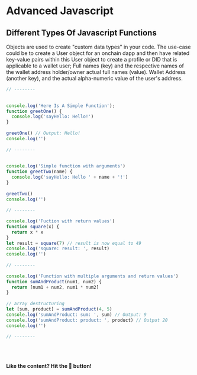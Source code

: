 # Advanced Javascript

## Different Types Of Javascript Functions

Objects are used to create "custom data types" in your code. The use-case could be to create
a User object for an onchain dapp and then have related key-value pairs within this User object to create
a profile or DID that is applicable to a wallet user; Full names (key) and the respective names of the 
wallet address holder/owner actual full names (value).
Wallet Address (another key), and the actual alpha-numeric value of the user's address.

```js filename="functions.js" {3} copy
// -------- 
 
 
console.log('Here Is A Simple Function');
function greetOne() {
  console.log('sayHello: Hello!')
}
 
greetOne() // Output: Hello!
console.log('')
 
// -------- 
 
 
console.log('Simple function with arguments')
function greetTwo(name) {
  console.log('sayHello: Hello ' + name + '!')
}
 
greetTwo()
console.log('')
 
// -------- 
 
console.log('Fuction with return values')
function square(x) {
  return x * x
}
let result = square(7) // result is now equal to 49
console.log('square: result: ', result)
console.log('')
 
// -------- 
 
console.log('Function with multiple arguments and return values')
function sumAndProduct(num1, num2) {
  return [num1 + num2, num1 * num2]
}
 
// array destructuring
let [sum, product] = sumAndProduct(4, 5)
console.log('sumAndProduct: sum: ', sum) // Output: 9
console.log('sumAndProduct: product: ', product) // Output 20
console.log('')
 
// -------- 

 



```

#### Like the content? Hit the 🫶 button!


<Counters />
